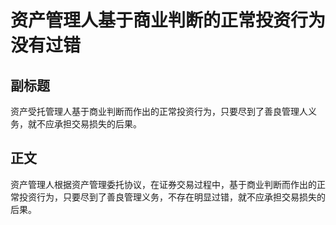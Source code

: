 # 资产管理人基于商业判断的正常投资行为没有过错
## 副标题
资产受托管理人基于商业判断而作出的正常投资行为，只要尽到了善良管理人义务，就不应承担交易损失的后果。
## 正文
资产管理人根据资产管理委托协议，在证券交易过程中，基于商业判断而作出的正常投资行为，只要尽到了善良管理义务，不存在明显过错，就不应承担交易损失的后果。